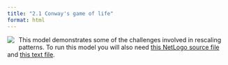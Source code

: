 ```yaml
---
title: "2.1 Conway's game of life"
format: html
---
```


[![](2.1-scale.png)](2.1-scale.nlogo){style="float:left; margin-right:10px; margin-bottom:5px;"} This model demonstrates some of the challenges involved in rescaling patterns. To run this model you will also need [this NetLogo source file](2.1-scale-mrc.nls) and [this text file](2.1-classes.txt).